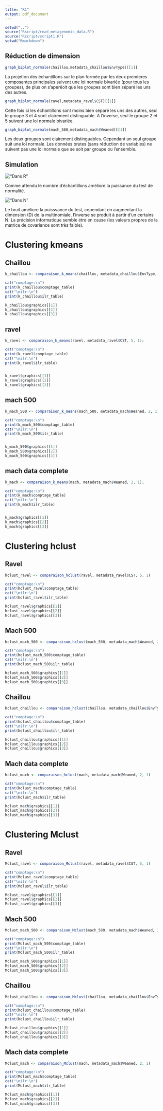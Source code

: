 ---
title: "R1"
output: pdf_document
---


```{r setup, include=FALSE}
setwd("..")
source("Rscript/read_metagenomic_data.R")
source("Rscript/script1.R")
setwd("Rmarkdown")
```

## Réduction de dimension


```{r echo=FALSE, warning=FALSE, cache=TRUE}
graph_biplot_normale(chaillou,metadata_chaillou$EnvType)[[1]]
```
La projetion des échantillons sur le plan formée par les deux premieres composantes principales suivent une loi normale bivariée (pour tous les groupes), de plus on s'aperéoit que les groupes sont bien séparé les uns des autres.

```{r echo=FALSE, warning=FALSE, cache=TRUE}
graph_biplot_normale(ravel,metadata_ravel$CST)[[1]]
```

Cette fois ci les échantillons sont moins bien séparé les uns des autres, seul le groupe 3 et 4 sont clairement distinguable. A l'inverse, seul le groupe 2 et 5 suivent une loi normale bivariée.

```{r echo=FALSE, warning=FALSE, cache=TRUE}
graph_biplot_normale(mach_500,metadata_mach$Weaned)[[1]]
```
Les deux groupes sont clairement distinguables. Cependant un seul groupe suit une loi normale.\newline
Les données brutes (sans réduction de variables) ne suivent pas une loi normale que se soit par groupe ou l'ensemble.

## Simulation

!["Dans R"](simu1.jpeg)\newline

Comme attendu le nombre d'échantillons améliore la puissance du test de normalité.

!["Dans N"](simu2.jpeg)\newline

Le bruit améliore la puisssance du test, cependant en augmentant la dimension (D) de la multinomiale, l'inverse se produit à partir d'un certains N. La précision informatique semble étre en cause (les valeurs propres de la matrice de covariance sont très faible).


\newpage

# Clustering kmeans

## Chaillou

```{r echo=FALSE, warning=FALSE, cache=TRUE, out.width="400px", out.height="300px", fig.align='center'}
k_chaillou <- comparaison_k_means(chaillou, metadata_chaillou$EnvType, 8, 1);

cat("comptage:\n")
print(k_chaillou$comptage_table)
cat("\nilr:\n")
print(k_chaillou$ilr_table)

k_chaillou$graphics[[1]]
k_chaillou$graphics[[2]]
k_chaillou$graphics[[3]]
```

\newpage

## ravel

```{r echo=FALSE, warning=FALSE, cache=TRUE, out.width="400px", out.height="300px", fig.align='center'}
k_ravel <- comparaison_k_means(ravel, metadata_ravel$CST, 5, 1);

cat("comptage:\n")
print(k_ravel$comptage_table)
cat("\nilr:\n")
print(k_ravel$ilr_table)


k_ravel$graphics[[1]]
k_ravel$graphics[[2]]
k_ravel$graphics[[3]]
```

\newpage

## mach 500

```{r echo=FALSE, warning=FALSE, cache=TRUE, out.width="400px", out.height="300px", fig.align='center'}
k_mach_500 <- comparaison_k_means(mach_500, metadata_mach$Weaned, 2, 1);

cat("comptage:\n")
print(k_mach_500$comptage_table)
cat("\nilr:\n")
print(k_mach_500$ilr_table)


k_mach_500$graphics[[1]]
k_mach_500$graphics[[2]]
k_mach_500$graphics[[3]]
```

\newpage

## mach data complete

```{r echo=FALSE, warning=FALSE, cache=TRUE, out.width="400px", out.height="300px", fig.align='center'}
k_mach <- comparaison_k_means(mach, metadata_mach$Weaned, 2, 1);

cat("comptage:\n")
print(k_mach$comptage_table)
cat("\nilr:\n")
print(k_mach$ilr_table)


k_mach$graphics[[1]]
k_mach$graphics[[2]]
k_mach$graphics[[3]]
```

\newpage

# Clustering hclust

## Ravel

```{r echo=FALSE, warning=FALSE, cache=TRUE, out.width="400px", out.height="300px", fig.align='center'}

hclust_ravel <- comparaison_hclust(ravel, metadata_ravel$CST, 5, 1)

cat("comptage:\n")
print(hclust_ravel$comptage_table)
cat("\nilr:\n")
print(hclust_ravel$ilr_table)

hclust_ravel$graphics[[1]]
hclust_ravel$graphics[[2]]
hclust_ravel$graphics[[3]]
```


\newpage

## Mach 500

```{r echo=FALSE, warning=FALSE, cache=TRUE, out.width="400px", out.height="300px", fig.align='center'}

hclust_mach_500 <- comparaison_hclust(mach_500, metadata_mach$Weaned, 2, 1)

cat("comptage:\n")
print(hclust_mach_500$comptage_table)
cat("\nilr:\n")
print(hclust_mach_500$ilr_table)

hclust_mach_500$graphics[[1]]
hclust_mach_500$graphics[[2]]
hclust_mach_500$graphics[[3]]
```


\newpage

## Chaillou

```{r echo=FALSE, warning=FALSE, cache=TRUE, out.width="400px", out.height="300px", fig.align='center'}

hclust_chaillou <- comparaison_hclust(chaillou, metadata_chaillou$EnvType, 8, 1)

cat("comptage:\n")
print(hclust_chaillou$comptage_table)
cat("\nilr:\n")
print(hclust_chaillou$ilr_table)

hclust_chaillou$graphics[[1]]
hclust_chaillou$graphics[[2]]
hclust_chaillou$graphics[[3]]
```


\newpage

## Mach data complete

```{r echo=FALSE, warning=FALSE, cache=TRUE, out.width="400px", out.height="300px", fig.align='center'}

hclust_mach <- comparaison_hclust(mach, metadata_mach$Weaned, 2, 1)

cat("comptage:\n")
print(hclust_mach$comptage_table)
cat("\nilr:\n")
print(hclust_mach$ilr_table)

hclust_mach$graphics[[1]]
hclust_mach$graphics[[2]]
hclust_mach$graphics[[3]]
```


# Clustering Mclust

## Ravel

```{r echo=FALSE, warning=FALSE, cache=TRUE, out.width="400px", out.height="300px", fig.align='center'}

Mclust_ravel <- comparaison_Mclust(ravel, metadata_ravel$CST, 5, 1)

cat("comptage:\n")
print(Mclust_ravel$comptage_table)
cat("\nilr:\n")
print(Mclust_ravel$ilr_table)

Mclust_ravel$graphics[[1]]
Mclust_ravel$graphics[[2]]
Mclust_ravel$graphics[[3]]
```


\newpage

## Mach 500

```{r echo=FALSE, warning=FALSE, cache=TRUE, out.width="400px", out.height="300px", fig.align='center'}

Mclust_mach_500 <- comparaison_Mclust(mach_500, metadata_mach$Weaned, 2, 1)

cat("comptage:\n")
print(Mclust_mach_500$comptage_table)
cat("\nilr:\n")
print(Mclust_mach_500$ilr_table)

Mclust_mach_500$graphics[[1]]
Mclust_mach_500$graphics[[2]]
Mclust_mach_500$graphics[[3]]
```


\newpage

## Chaillou

```{r echo=FALSE, warning=FALSE, cache=TRUE, out.width="400px", out.height="300px", fig.align='center'}

Mclust_chaillou <- comparaison_Mclust(chaillou, metadata_chaillou$EnvType, 8, 1)

cat("comptage:\n")
print(hclust_chaillou$comptage_table)
cat("\nilr:\n")
print(hclust_chaillou$ilr_table)

Mclust_chaillou$graphics[[1]]
Mclust_chaillou$graphics[[2]]
Mclust_chaillou$graphics[[3]]
```


\newpage

## Mach data complete

```{r echo=FALSE, warning=FALSE, cache=TRUE, out.width="400px", out.height="300px", fig.align='center'}

Mclust_mach <- comparaison_Mclust(mach, metadata_mach$Weaned, 2, 1)

cat("comptage:\n")
print(Mclust_mach$comptage_table)
cat("\nilr:\n")
print(Mclust_mach$ilr_table)

Mclust_mach$graphics[[1]]
Mclust_mach$graphics[[2]]
Mclust_mach$graphics[[3]]
```